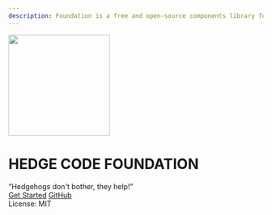 ```yaml
---
description: Foundation is a free and open-source components library for ReactJS with Tailwindcss inspired by popular designs such as Material Design, with minimum impact on the page theme.
---
```


<div style={{
  minHeight: "calc(100svh - var(--nextra-navbar-height))",
  display: 'flex',
  flexDirection: 'column',
  alignItems: 'center',
  justifyContent: 'center',
  paddingBottom: '12rem'
  }}>
  <picture>
    <img src="https://raw.githubusercontent.com/hedge-code/foundation/fb0f686fa6468e0e111dbd860291a7968d5c7007/hedgecode-foundation-logo.svg" alt="" role="presentation" height="200" width="200" />
  </picture>
  <h1 style={{fontFamily: 'monospace', fontWeight: 'bold', fontSize: '1.8rem'}}>HEDGE CODE FOUNDATION</h1>
  <q style={{marginBottom: '1rem', fontSize: '2rem'}}>Hedgehogs don't bother, they help!</q>
  <div style={{display: 'flex', gap: '2rem', justifyContent: 'center'}}>
    <a href='./get-started' style={{padding: '.5rem 2rem', border: '2px solid', backgroundColor: 'currentColor', fontWeight: 'bold'}}><span style={{filter: 'invert(1) contrast(1.2) brightness(0.8)'}}>Get Started</span></a>
    <a href="https://github.com/hedge-code/foundation" style={{padding: '.5rem 2rem', border: '2px solid'}}>GitHub</a>
  </div>
  <span>License: MIT</span>
</div>